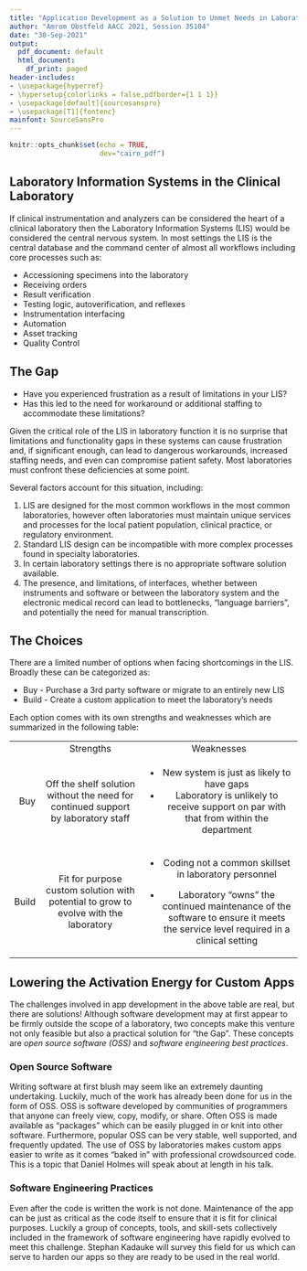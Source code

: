 ```yaml
---
title: "Application Development as a Solution to Unmet Needs in Laboratory Workflows"
author: "Amrom Obstfeld AACC 2021, Session 35104"
date: "30-Sep-2021"
output:
  pdf_document: default
  html_document:
    df_print: paged
header-includes:
- \usepackage{hyperref}
- \hypersetup{colorlinks = false,pdfborder={1 1 1}}
- \usepackage[default]{sourcesanspro}
- \usepackage[T1]{fontenc}
mainfont: SourceSansPro
---
```


```r
knitr::opts_chunk$set(echo = TRUE,
                      dev="cairo_pdf")

```

## Laboratory Information Systems in the Clinical Laboratory

If clinical instrumentation and analyzers can be considered the heart of a clinical laboratory then the Laboratory Information Systems (LIS) would be considered the central nervous system. In most settings the LIS is the central database and the command center of almost all workflows including core processes such as:

-   Accessioning specimens into the laboratory
-   Receiving orders
-   Result verification
-   Testing logic, autoverification, and reflexes
-   Instrumentation interfacing
-   Automation
-   Asset tracking
-   Quality Control

## The Gap

-   Have you experienced frustration as a result of limitations in your LIS?
-   Has this led to the need for workaround or additional staffing to accommodate these limitations?

Given the critical role of the LIS in laboratory function it is no surprise that limitations and functionality gaps in these systems can cause frustration and, if significant enough, can lead to dangerous workarounds, increased staffing needs, and even can compromise patient safety. Most laboratories must confront these deficiencies at some point.

Several factors account for this situation, including:

1.  LIS are designed for the most common workflows in the most common laboratories, however often laboratories must maintain unique services and processes for the local patient population, clinical practice, or regulatory environment.
2.  Standard LIS design can be incompatible with more complex processes found in specialty laboratories.
3.  In certain laboratory settings there is no appropriate software solution available.
4.  The presence, and limitations, of interfaces, whether between instruments and software or between the laboratory system and the electronic medical record can lead to bottlenecks, "language barriers", and potentially the need for manual transcription.

## The Choices

There are a limited number of options when facing shortcomings in the LIS. Broadly these can be categorized as:

-   Buy - Purchase a 3rd party software or migrate to an entirely new LIS
-   Build - Create a custom application to meet the laboratory's needs

Each option comes with its own strengths and weaknesses which are summarized in the following table:

+------:+:------------------------------------------------------------------------------------:+:-----------------------------------------------------------------------------------------------------------------------------------:+
|       | Strengths                                                                            | Weaknesses                                                                                                                          |
+-------+--------------------------------------------------------------------------------------+-------------------------------------------------------------------------------------------------------------------------------------+
| Buy   | Off the shelf solution without the need for continued support by laboratory staff    | -   New system is just as likely to have gaps                                                                                       |
|       |                                                                                      | -   Laboratory is unlikely to receive support on par with that from within the department                                           |
+-------+--------------------------------------------------------------------------------------+-------------------------------------------------------------------------------------------------------------------------------------+
| Build | Fit for purpose custom solution with potential to grow to evolve with the laboratory | -   Coding not a common skillset in laboratory personnel                                                                            |
|       |                                                                                      |                                                                                                                                     |
|       |                                                                                      | -   Laboratory "owns" the continued maintenance of the software to ensure it meets the service level required in a clinical setting |
+-------+--------------------------------------------------------------------------------------+-------------------------------------------------------------------------------------------------------------------------------------+

## Lowering the Activation Energy for Custom Apps

The challenges involved in app development in the above table are real, but there are solutions! Although software development may at first appear to be firmly outside the scope of a laboratory, two concepts make this venture not only feasible but also a practical solution for "the Gap". These concepts are *open source software (OSS)* and *software engineering best practices*.

### Open Source Software 

Writing software at first blush may seem like an extremely daunting undertaking. Luckily, much of the work has already been done for us in the form of OSS. OSS is software developed by communities of programmers that anyone can freely view, copy, modify, or share. Often OSS is made available as "packages" which can be easily plugged in or knit into other software. Furthermore, popular OSS can be very stable, well supported, and frequently updated. The use of OSS by laboratories makes custom apps easier to write as it comes "baked in" with professional crowdsourced code. This is a topic that Daniel Holmes will speak about at length in his talk.

### Software Engineering Practices

Even after the code is written the work is not done. Maintenance of the app can be just as critical as the code itself to ensure that it is fit for clinical purposes. Luckily a group of concepts, tools, and skill-sets collectively included in the framework of software engineering have rapidly evolved to meet this challenge. Stephan Kadauke will survey this field for us which can serve to harden our apps so they are ready to be used in the real world.
